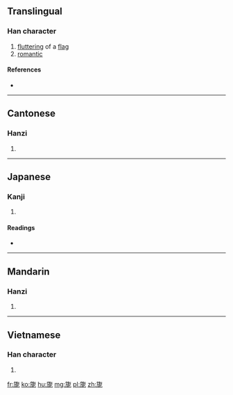 ==Translingual==

===Han character===
{{Han char|rn=70|rad=方|as=07|sn=11|four=08211|canj=YSOSP|ids=⿸⿰方𠂉尼}}

# [[flutter]]ing of a [[flag]]
# [[romantic]]

====References====
* {{Han ref|kx=0484.020|dkj=13660|dj=0846.020|hdz=32181.030|uh=65CE|ud=26062|bh=B1DD|bd=45533}}

----

==Cantonese==

===Hanzi===
{{yue-hanzi|jyut=[[nei5]]|y=nei5}}

# {{defn|lang=yue|sort=方07}}

----

==Japanese==

===Kanji===
{{ja-kanji|grade=|rs=方07}}

# {{defn|lang=ja|sort=方07}}

====Readings====
* {{ja-readings|on=[[じ]] (ji), [[に]] (ni), [[だ]] (da)|kun=[[たなびく]] (tanabiku)}}

----

==Mandarin==

===Hanzi===
{{cmn-hanzi|pin=[[nǐ]] ([[ni3]])|wg=ni<sup>3</sup>}}

# {{defn|lang=cmn|sort=方07}}

----

==Vietnamese==

===Han character===
{{vi-readings|rs=方07|hanviet=[[nể]], [[nỉ]]}}

# {{defn|lang=vi|sort=方07}}

[[fr:旎]]
[[ko:旎]]
[[hu:旎]]
[[mg:旎]]
[[pl:旎]]
[[zh:旎]]